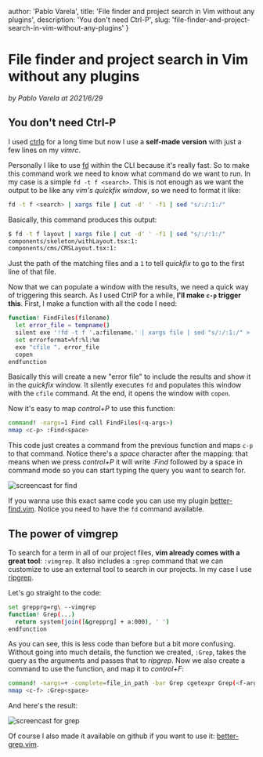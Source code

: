 

  author: 'Pablo Varela',
  title: 'File finder and project search in Vim without any plugins',
  description: 'You don\'t need Ctrl-P',
  slug: 'file-finder-and-project-search-in-vim-without-any-plugins'
}

# File finder and project search in Vim without any plugins

<i className="text-xs text-neutral-8">by Pablo Varela at 2021/6/29</i>

<FeatureImage src="https://ik.imagekit.io/pablopunk/posts/file-finder-and-project-search-in-vim-without-any-plugins.jpg?updatedAt=1698057157506" alt="File finder and project search in Vim without any plugins" />

## You don't need Ctrl-P

I used [ctrlp](https://github.com/ctrlpvim/ctrlp.vim) for a long time but now I use a **self-made version** with just a few lines on my *vimrc*.

Personally I like to use [fd](https://github.com/pablopunk/fd-find) within the CLI because it's really fast. So to make this command work we need to know what command do we want to run. In my case is a simple `fd -t f <search>`. This is not enough as we want the output to be like any *vim's quickfix window*, so we need to format it like:

~~~bash
fd -t f <search> | xargs file | cut -d' ' -f1 | sed "s/:/:1:/"
~~~

Basically, this command produces this output:

~~~bash
$ fd -t f layout | xargs file | cut -d' ' -f1 | sed "s/:/:1:/"
components/skeleton/withLayout.tsx:1:
components/cms/CMSLayout.tsx:1:
~~~

Just the path of the matching files and a `1` to tell *quickfix* to go to the first line of that file.

Now that we can populate a window with the results, we need a quick way of triggering this search. As I used CtrlP for a while, **I'll make `c-p` trigger this**. First, I make a function with all the code I need:

~~~sh
function! FindFiles(filename)
  let error_file = tempname()
  silent exe '!fd -t f '.a:filename.' | xargs file | sed "s/:/:1:/" > '.error_file
  set errorformat=%f:%l:%m
  exe "cfile ". error_file
  copen
endfunction
~~~

Basically this will create a new "error file" to include the results and show it in the *quickfix* window. It silently executes `fd` and populates this window with the `cfile` command. At the end, it opens the window with `copen`.

Now it's easy to map *control+P* to use this function:

~~~sh
command! -nargs=1 Find call FindFiles(<q-args>)
nmap <c-p> :Find<space>
~~~

This code just creates a command from the previous function and maps `c-p` to that command. Notice there's a *space* character after the mapping: that means when we press *control+P* it will write *:Find* followed by a space in command mode so you can start typing the query you want to search for.

![screencast for find](https://www.datocms-assets.com/26073/1611497478-better-find.gif)

If you wanna use this exact same code you can use my plugin [better-find.vim](https://github.com/pablopunk/better-find.vim). Notice you need to have the `fd` command available.

## The power of vimgrep

To search for a term in all of our project files, **vim already comes with a great tool**: `:vimgrep`. It also includes a `:grep`  command that we can customize to use an external tool to search in our projects. In my case I use [ripgrep](https://github.com/BurntSushi/ripgrep).

Let's go straight to the code:

~~~sh
set grepprg=rg\ --vimgrep
function! Grep(...)
  return system(join([&grepprg] + a:000), ' ')
endfunction
~~~

As you can see, this is less code than before but a bit more confusing. Without going into much details, the function we created, `:Grep`, takes the query as the arguments and passes that to *ripgrep*. Now we also create a command to use the function, and map it to *control+F*:

~~~sh
command! -nargs=+ -complete=file_in_path -bar Grep cgetexpr Grep(<f-args>)
nmap <c-f> :Grep<space>
~~~

And here's the result:

![screencast for grep](https://www.datocms-assets.com/26073/1611497470-better-grep.gif)

Of course I also made it available on github if you want to use it: [better-grep.vim](https://github.com/pablopunk/better-grep.vim).
